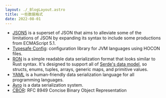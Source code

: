 ```yaml
---
layout: ./_BlogLayout.astro
title: 一些数据格式
date: 2022-08-01
---
```


- [JSON5](https://json5.org/) is a superset of JSON that aims to alleviate some
  of the limitations of JSON by expanding its syntax to include some productions
  from ECMAScript 5.1.
- [Typesafe Config](https://github.com/lightbend/config): configuration library
  for JVM languages using HOCON files.
- [RON](https://github.com/ron-rs/ron) is a simple readable data serialization
  format that looks similar to Rust syntax. It's designed to support all of
  [Serde's data model](https://serde.rs/data-model.html), so structs, enums,
  tuples, arrays, generic maps, and primitive values.
- [YAML](https://yaml.org/) is a human-friendly data serialization language for
  all programming languages.
- [Avro](https://avro.apache.org/) is a data serialization system.
- [CBOR](https://cbor.io/tools.html): RFC 8949 Concise Binary Object Representation
